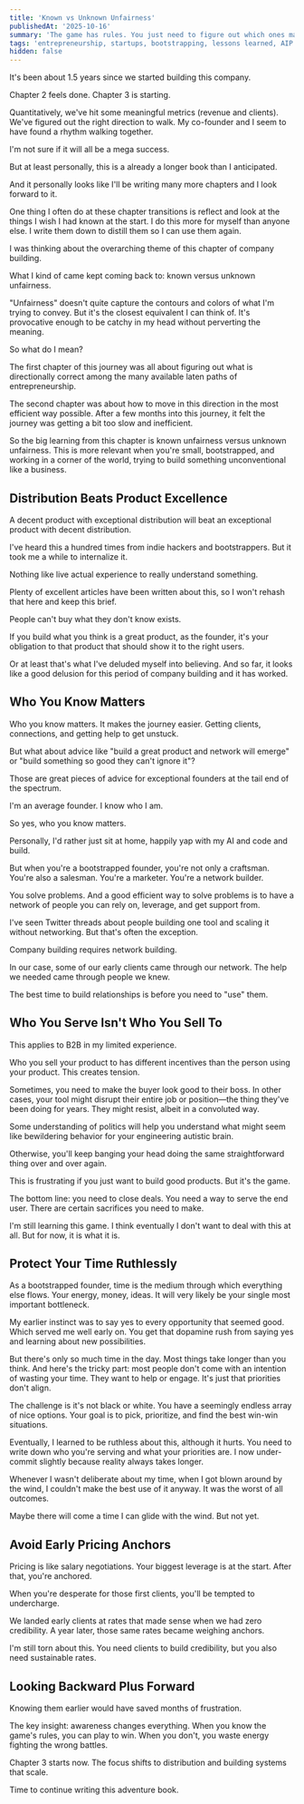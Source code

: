 ```yaml
---
title: 'Known vs Unknown Unfairness'
publishedAt: '2025-10-16'
summary: 'The game has rules. You just need to figure out which ones matter. Five lessons I wish I knew when starting AIP.'
tags: 'entrepreneurship, startups, bootstrapping, lessons learned, AIP'
hidden: false
---
```



It's been about 1.5 years since we started building this company.

Chapter 2 feels done. Chapter 3 is starting.

Quantitatively, we've hit some meaningful metrics (revenue and clients). We've figured out the right direction to walk. My co-founder and I seem to have found a rhythm walking together.

I'm not sure if it will all be a mega success.

But at least personally, this is a already a longer book than I anticipated.

And it personally looks like I'll be writing many more chapters and I look forward to it.

One thing I often do at these chapter transitions is reflect and look at the things I wish I had known at the start. I do this more for myself than anyone else. I write them down to distill them so I can use them again.

I was thinking about the overarching theme of this chapter of company building.

What I kind of came kept coming back to: known versus unknown unfairness.

"Unfairness" doesn't quite capture the contours and colors of what I'm trying to convey. But it's the closest equivalent I can think of. It's provocative enough to be catchy in my head without perverting the meaning.

So what do I mean?

The first chapter of this journey was all about figuring out what is directionally correct among the many available laten paths of entrepreneurship.

The second chapter was about how to move in this direction in the most efficient way possible. After a few months into this journey, it felt the journey was getting a bit too slow and inefficient.

So the big learning from this chapter is known unfairness versus unknown unfairness. This is more relevant when you're small, bootstrapped, and working in a corner of the world, trying to build something unconventional like a business.


## Distribution Beats Product Excellence

A decent product with exceptional distribution will beat an exceptional product with decent distribution.

I've heard this a hundred times from indie hackers and bootstrappers. But it took me a while to internalize it.

Nothing like live actual experience to really understand something.

Plenty of excellent articles have been written about this, so I won't rehash that here and keep this brief.

People can't buy what they don't know exists.

If you build what you think is a great product, as the founder, it's your obligation to that product that should show it to the right users.

Or at least that's what I've deluded myself into believing. And so far, it looks like a good delusion for this period of company building and it has worked.


## Who You Know Matters

Who you know matters. It makes the journey easier. Getting clients, connections, and getting help to get unstuck.

But what about advice like "build a great product and network will emerge" or "build something so good they can't ignore it"?

Those are great pieces of advice for exceptional founders at the tail end of the spectrum.

I'm an average founder. I know who I am.

So yes, who you know matters.

Personally, I'd rather just sit at home, happily yap with my AI and code and build.

But when you're a bootstrapped founder, you're not only a craftsman. You're also a salesman. You're a marketer. You're a network builder.

You solve problems. And a good efficient way to solve problems is to have a network of people you can rely on, leverage, and get support from.

I've seen Twitter threads about people building one tool and scaling it without networking. But that's often the exception.

Company building requires network building.

In our case, some of our early clients came through our network. The help we needed came through people we knew.

The best time to build relationships is before you need to "use" them.

## Who You Serve Isn't Who You Sell To

This applies to B2B in my limited experience.

Who you sell your product to has different incentives than the person using your product. This creates tension.

Sometimes, you need to make the buyer look good to their boss. In other cases, your tool might disrupt their entire job or position—the thing they've been doing for years. They might resist, albeit in a convoluted way.

Some understanding of politics will help you understand what might seem like bewildering behavior for your engineering autistic brain.

Otherwise, you'll keep banging your head doing the same straightforward thing over and over again.

This is frustrating if you just want to build good products. But it's the game.

The bottom line: you need to close deals. You need a way to serve the end user. There are certain sacrifices you need to make.

I'm still learning this game. I think eventually I don't want to deal with this at all. But for now, it is what it is.

## Protect Your Time Ruthlessly

As a bootstrapped founder, time is the medium through which everything else flows. Your energy, money, ideas. It will very likely be your single most important bottleneck.

My earlier instinct was to say yes to every opportunity that seemed good. Which served me well early on. You get that dopamine rush from saying yes and learning about new possibilities.

But there's only so much time in the day. Most things take longer than you think. And here's the tricky part: most people don't come with an intention of wasting your time. They want to help or engage. It's just that priorities don't align.

The challenge is it's not black or white. You have a seemingly endless array of nice options. Your goal is to pick, prioritize, and find the best win-win situations.

Eventually, I learned to be ruthless about this, although it hurts. You need to write down who you're serving and what your priorities are. I now under-commit slightly because reality always takes longer.

Whenever I wasn't deliberate about my time, when I got blown around by the wind, I couldn't make the best use of it anyway. It was the worst of all outcomes.

Maybe there will come a time I can glide with the wind. But not yet.


## Avoid Early Pricing Anchors

Pricing is like salary negotiations. Your biggest leverage is at the start. After that, you're anchored.

When you're desperate for those first clients, you'll be tempted to undercharge.

We landed early clients at rates that made sense when we had zero credibility. A year later, those same rates became weighing anchors.

I'm still torn about this. You need clients to build credibility, but you also need sustainable rates.


## Looking Backward Plus Forward

Knowing them earlier would have saved months of frustration.

The key insight: awareness changes everything. When you know the game's rules, you can play to win. When you don't, you waste energy fighting the wrong battles.

Chapter 3 starts now. The focus shifts to distribution and building systems that scale.

Time to continue writing this adventure book.

